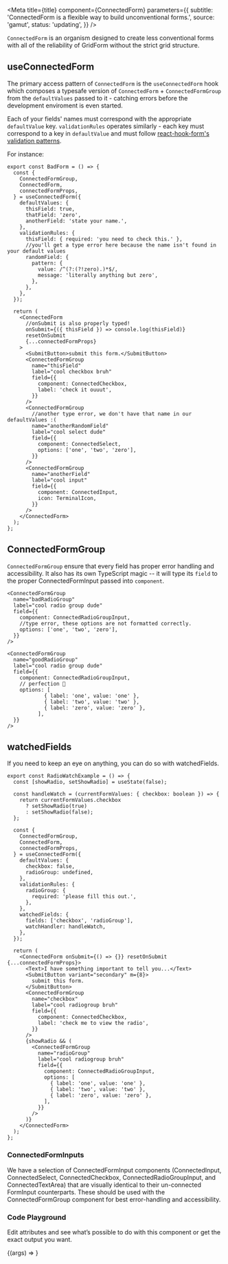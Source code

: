 

<Meta
  title={title}
  component={ConnectedForm}
  parameters={{
    subtitle: 'ConnectedForm is a flexible way to build unconventional forms.',
    source: 'gamut',
    status: 'updating',
  }}
/>

`ConnectedForm` is an organism designed to create less conventional forms with all of the reliability of <LinkTo kind='Organisms/GridForm'>GridForm</LinkTo> without the strict grid structure.

## useConnectedForm

The primary access pattern of `ConnectedForm` is the `useConnectedForm` hook which composes a typesafe version of `ConnectedForm` + `ConnectedFormGroup` from the `defaultValues` passed to it - catching errors before the development enviroment is even started.

Each of your fields' names must correspond with the appropriate `defaultValue` key. `validationRules` operates similarly - each key must correspond to a key in `defaultValue` and must follow [react-hook-form's](https://react-hook-form.com) [validation patterns](https://react-hook-form.com/v6/api#register).

For instance:

```tsx
export const BadForm = () => {
  const {
    ConnectedFormGroup,
    ConnectedForm,
    connectedFormProps,
  } = useConnectedForm({
    defaultValues: {
      thisField: true,
      thatField: 'zero',
      anotherField: 'state your name.',
    },
    validationRules: {
      thisField: { required: 'you need to check this.' },
      //you'll get a type error here because the name isn't found in your default values
      randomField: {
        pattern: {
          value: /^(?:(?!zero).)*$/,
          message: 'literally anything but zero',
        },
      },
    },
  });

  return (
    <ConnectedForm
      //onSubmit is also properly typed!
      onSubmit={({ thisField }) => console.log(thisField)}
      resetOnSubmit
      {...connectedFormProps}
    >
      <SubmitButton>submit this form.</SubmitButton>
      <ConnectedFormGroup
        name="thisField"
        label="cool checkbox bruh"
        field={{
          component: ConnectedCheckbox,
          label: 'check it ouuut',
        }}
      />
      <ConnectedFormGroup
        //another type error, we don't have that name in our defaultValues :(
        name="anotherRandomField"
        label="cool select dude"
        field={{
          component: ConnectedSelect,
          options: ['one', 'two', 'zero'],
        }}
      />
      <ConnectedFormGroup
        name="anotherField"
        label="cool input"
        field={{
          component: ConnectedInput,
          icon: TerminalIcon,
        }}
      />
    </ConnectedForm>
  );
};
```

## ConnectedFormGroup

`ConnectedFormGroup` ensure that every field has proper error handling and accessibility. It also has its own TypeScript magic -- it will type its `field` to the proper ConnectedFormInput passed into `component`.

```tsx
<ConnectedFormGroup
  name="badRadioGroup"
  label="cool radio group dude"
  field={{
    component: ConnectedRadioGroupInput,
    //type error, these options are not formatted correctly.
    options: ['one', 'two', 'zero'],
  }}
/>

<ConnectedFormGroup
  name="goodRadioGroup"
  label="cool radio group dude"
  field={{
    component: ConnectedRadioGroupInput,
    // perfection 🙌
    options: [
            { label: 'one', value: 'one' },
            { label: 'two', value: 'two' },
            { label: 'zero', value: 'zero' },
          ],
  }}
/>
```

## watchedFields

If you need to keep an eye on anything, you can do so with watchedFields.

```tsx
export const RadioWatchExample = () => {
  const [showRadio, setShowRadio] = useState(false);

  const handleWatch = (currentFormValues: { checkbox: boolean }) => {
    return currentFormValues.checkbox
      ? setShowRadio(true)
      : setShowRadio(false);
  };

  const {
    ConnectedFormGroup,
    ConnectedForm,
    connectedFormProps,
  } = useConnectedForm({
    defaultValues: {
      checkbox: false,
      radioGroup: undefined,
    },
    validationRules: {
      radioGroup: {
        required: 'please fill this out.',
      },
    },
    watchedFields: {
      fields: ['checkbox', 'radioGroup'],
      watchHandler: handleWatch,
    },
  });

  return (
    <ConnectedForm onSubmit={() => {}} resetOnSubmit {...connectedFormProps}>
      <Text>I have something important to tell you...</Text>
      <SubmitButton variant="secondary" m={8}>
        submit this form.
      </SubmitButton>
      <ConnectedFormGroup
        name="checkbox"
        label="cool radiogroup bruh"
        field={{
          component: ConnectedCheckbox,
          label: 'check me to view the radio',
        }}
      />
      {showRadio && (
        <ConnectedFormGroup
          name="radioGroup"
          label="cool radiogroup bruh"
          field={{
            component: ConnectedRadioGroupInput,
            options: [
              { label: 'one', value: 'one' },
              { label: 'two', value: 'two' },
              { label: 'zero', value: 'zero' },
            ],
          }}
        />
      )}
    </ConnectedForm>
  );
};
```

### ConnectedFormInputs

We have a selection of ConnectedFormInput components (ConnectedInput, ConnectedSelect, ConnectedCheckbox, ConnectedRadioGroupInput, and ConnectedTextArea) that are visually identical to their un-connected <LinkTo kind='Atoms/FormInputs'>FormInput</LinkTo> counterparts. These should be used with the ConnectedFormGroup component for best error-handling and accessibility.

### Code Playground

Edit attributes and see what’s possible to do with this component or get the exact output you want.

<Canvas>
  <Story name="ConnectedForm">
    {(args) => <RadioWatchExample {...args} />}
  </Story>
</Canvas>

<PropsTable story="ConnectedForm" />
